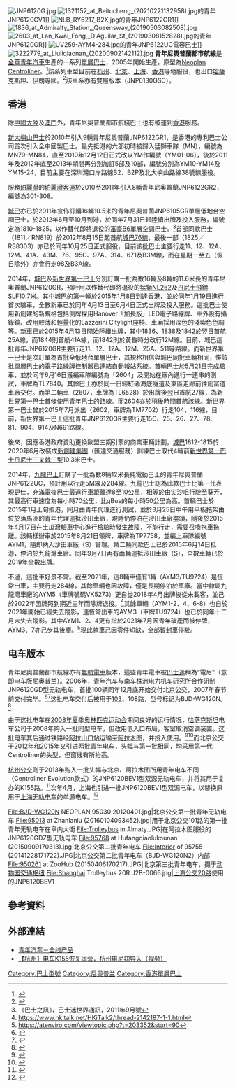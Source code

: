 [[File:JNP6120G.jpg|thumb]]
[[File:1321152_at_Beitucheng_(20210221132958).jpg|thumb]]的青年JNP6120GV1]]
[[File:NLB_RY6217_B2X.jpg|thumb]]的青年JNP6122GR1]]
[[File:1836_at_Admiralty_Station,_Queensway_(20190503082508).jpg|thumb]]
[[File:2603_at_Lan_Kwai_Fong,_D'Aguilar_St_(20190308152828).jpg|thumb]]的青年JNP6120GR]]
[[File:UV259-AYM4-284.jpg|thumb]]的青年JNP6122UC電容巴士]]
[[File:3222779_at_Liuliqiaonan_(20200902142112).jpg|thumb]]
'''青年尼奧普蘭都市航線'''是[[金華|金華]][[青年汽車|青年汽車]]生產的一系列[[單層巴士|單層巴士]]，2005年開始生產，原型為[[Neoplan_Centroliner|Neoplan Centroliner]]。<ref>{{cite news|url=http://www.chinabuses.com/2005/12/30013.htm|title=青年汽車:杭州公交黃金線路上的流動風景|publisher=中國客車網|date=2005-12-30|accessdate=2015-02-08|archive-url=https://web.archive.org/web/20150923202800/http://www.chinabuses.com/2005/12/30013.htm|archive-date=2015-09-23|dead-url=yes}}</ref>該系列車型目前在[[杭州|杭州]]、[[北京|北京]]、[[上海|上海]]、[[香港|香港]]等地服役，也出口[[哈薩克斯坦|哈薩克斯坦]]、[[伊朗|伊朗]]等國。<ref>{{cite news|url=http://www.chinabus.info/html/2008-10/200810783831.htm|title=異軍突起的「青年」城市客車|publisher=中國客車信息網|date=2008-10-07|accessdate=2015-02-08|archive-url=https://web.archive.org/web/20150208073053/http://www.chinabus.info/html/2008-10/200810783831.htm|archive-date=2015-02-08|dead-url=yes}}</ref>該車系亦有[[雙層公共汽車|雙層]]版本（JNP6130GSC）。

==香港==
除[[中國大陸|中國大陸]]及[[澳門|澳門]]外，青年尼奥普蘭都市航綫巴士也有被運到[[香港|香港]]服務。

[[新大嶼山巴士|新大嶼山巴士]]於2010年引入9輛青年尼奥普蘭JNP6122GR1，是香港的專利巴士公司首次引入全中國製巴士。最先抵港的六部初時被歸入猛獅車隊（MN），編號為MN79-MN84，直至2010年12月12日正式改以YM作編號（YM01-06），後於2011年及2012年底至2013年期間再分別加訂5部及10部，編號分別為YM10-YM14及YM15-24，目前主要在深圳灣口岸路線B2、B2P及北大嶼山路線38號線服役。

服務[[珀麗灣|珀麗灣]]的[[珀麗灣客運|珀麗灣客運]]於2010至2011年引入8輛青年尼奥普蘭JNP6122GR2，編號為301-308。

[[城巴|城巴]]亦已於2011年宣佈訂購16輛10.5米的青年尼奧普蘭JNP6105GR單層低地台空調巴士，於2012年6月至10月到港，於同年7月31日起陸續出牌及投入服務，編號定為1810-1825，以作替代即將退役的[[富豪B6|富豪B6]]單層空調巴士。<ref>《巴士之訊》，巴士迷世界通訊，2011年9月號</ref>首部同款巴士（1811／RN819）於2012年8月15日起首航[[城巴76線|城巴76線]]，最後一部（1825／RS8303）亦已於同年10月25日正式服役，目前該批巴士主要行走11、12、12A、12M、41A、43M、76、95C、97A、314、671及B3M線，而在星期一至五（假日除外）亦會行走98及B3A線。

2014年，[[城巴|城巴]]及[[新世界第一巴士|新世界第一巴士]]分別訂購一批為數16輛及8輛的11.6米長的青年尼奧普蘭JNP6120GR，預計用以作替代即將退役的[[猛獅NL262|猛獅NL262]]及[[丹尼士飛鏢SLF|丹尼士飛鏢SLF]]10.7米。其中[[城巴|城巴]]的第一輛於2015年1月8日到達香港，並於同年1月19日進行首次驗車，全數新車已於同年4月13日至6月4日正式出牌及投入服務。這批巴士使用新創建的新規格包括側牌採用Hanover「加長版」LED電子路線牌、車外設有攝錄鏡、改用較薄和輕量化的Lazzerini Citylight座椅、車廂採用深色的淺紫色色調等。新車已於2015年4月13日開始陸續出牌，其中1836、1838及1842於翌日首航25A線，而1844則首航41A線，而1842則於黃昏時分改行12M線。目前，城巴這批青年JNP6120GR主要行走11、12、12A、12M、25A、511等路線。而新世界第一巴士是次訂單為首批全低地台單層巴士，其規格相信與城巴同批車輛相同，惟該批單層巴士的電子路線牌控制器已連結自動報站系統。首輛巴士於5月21日完成驗車，並於同年6月16日獲編車隊編號為「2604」及開始在廠內進行一連串的測試，車牌為TL7840。其餘巴士亦於同一日經紅磡海底隧道及東區走廊前往創富道車廠交付。而第二輛車（2607，車牌為TL6528）於出牌後翌日首航27線，為新世界第一巴士首條使用青年巴士的路線。而2604亦於稍後時間首航該線。新世界第一巴士曾於2015年7月派出（2602，車牌為TM7702）行走104、116線，目前，新世界第一巴士這批青年JNP6120GR主要行走15C、25、26、27、78、81、904、914及N691路線。

後來，因應香港政府資助更換歐盟三期引擎的商業車輛計劃，[[城巴|城巴]]1812-1815於2020年6月改裝成[[新創建集團|新創建集團]]（匯達交通服務）訓練巴士取代4輛前[[新世界第一巴士|新世界第一巴士]][[丹尼士三叉戟三型|丹尼士三叉戟三型]]10.3米巴士。

2014年，[[九龍巴士|九龍巴士]]訂購了一批為數8輛12米長純電動巴士的青年尼奧普蘭JNP6122UC，預計用以行走5M線及284線。九龍巴士認為此款巴士比第一代表現更佳，充滿電後巴士最遠行車距離達8至10公里，相等於由尖沙咀行駛至葵芳，其最高行車速度為每小時70公里，比gBus的每小時50公里為高。首輛巴士於2015年1月上旬抵港，同月由青年代理進行測試，並於3月25日中午用平板拖架由位於落馬洲的青年代理運抵沙田車廠，現時仍停泊在沙田車廠盡頭，隨後於2015年4月17日在土瓜灣驗車中心進行檢驗時發生故障，不能行走，需要召喚拖車拖離。該輛樣辦車於2015年8月21日領牌，車牌為TP7758，並編上車隊編號AYM1，隨即納入沙田車廠（S）管理。第二輛同款巴士已於2015年6月14日抵港，停泊於九龍灣車廠。同年9月7日再有兩輛運抵沙田車廠（S），全數車輛已於2019年全數出牌。

不過，這批車好景不常。截至2021年，這8輛車僅有1輛（AYM3/TU9724）是恆常出車，主要行走284線，其餘車輛也因故障，僅是長期停泊於車廠。當中隸屬九龍灣車廠的AYM5（車牌號碼VK5273）更自從2018年4月出牌後從未載客，並己於2022年因牌照到期近三年而除牌退役。<ref>https://www.hkitalk.net/HKiTalk2/thread-2142187-1-1.html</ref>其餘車輛（AYM1-2、4、6-8）也自於2021年開始已經失去蹤影，連恆常出車的AYM3（車牌TU9724）也已於同年十二月末失去蹤影。其中AYM1、2、4更有指於2021年7月因青年破產而被停牌，AYM3、7亦己步其後塵。<ref> https://atenviro.com/viewtopic.php?t=203352&start=90</ref>現此款車己因零件短缺，全部暫封車停駛。

==电车版本==
{{rellink|extraclasses=boilerplate seealso noprint|参见：{{link-ru|Neoplan Electroliner|Neoplan Electroliner}}}}

青年尼奧普蘭都市航線亦有[[無軌電車|無軌電車]]版本，這些青年電車被[[巴士迷|巴士迷]]稱為“電尼”（意即电车版尼奥普兰）。2006年，青年汽车与[[南车株洲电力机车研究所|南车株洲电力机车研究所]]合作研制JNP6120GD型无轨电车，首批100辆同年12月底开始交付北京公交，2007年春节前交付完毕。<ref>{{cite news|url=http://hn.rednet.cn/c/2007/03/19/1159343.htm|title=株洲时代集团电动汽车开进北京“两会”|publisher=[[红网|红网]]|date=2007-03-19|accessdate=2015-02-07}}</ref><ref>{{cite news|url=http://www.sasac.gov.cn/n1180/n1226/n2410/n314319/1460025.html|title=南车北京奥运无轨电车项目圆满完成|publisher=[[中国南车|中国南车]]|date=2006-12-27|accessdate=2015-02-07}}</ref>这批电车交付后被用于[[北京公交103路|103]]、108路，型号标记为BJD-WG120N。<ref>{{cite news|url=http://hunan.voc.com.cn/article/20084/20084861326711811481.html|title=湖南重大科技惊艳露脸：奥运无轨电车八成湘造|publisher=[[三湘都市报|三湘都市报]]|date=2008-04-08|accessdate=2015-02-07}}</ref>

由于这批电车在[[2008年夏季奥林匹克运动会|2008年夏季奥林匹克运动会]]期间良好的运行情况，[[哈萨克斯坦|哈萨克斯坦]]电车公司于2008年购入一批同型电车，但改用低入口布局，客室取消空调装置。这批电车其后通过铁路经[[阿拉山口站|阿拉山口站]]运输至[[阿拉木图|阿拉木图]]，并投入使用。<ref>{{cite news|url=http://www.chinabuses.com/news/2008/1031/article_2849.html|title=首批20辆 后续180辆 青年电车出口哈萨克斯坦|publisher=中国客车网|date=2008-10-31|accessdate=2015-02-07|deadurl=yes|archiveurl=https://web.archive.org/web/20150207093758/http://www.chinabuses.com/news/2008/1031/article_2849.html|archivedate=2015-02-07}}</ref><ref>{{cite news|url=http://www.zhev.com.cn/news/show-1371651751.html|title=在线充电式新能源公共汽车国内外应用|publisher=电车之家|date=2013-06-19|accessdate=2015-02-07}}</ref>而北京公交于2012年和2015年又引进两批青年电车，头幅与第一批相同，均采用第一代Centroliner的头型，但窗线有所抬高。

[[杭州公交|杭州公交]]则于2013年购入一批头幅与北京、阿拉木图所用青年电车不同（Centroliner Evolution款式）的JNP6120BEV1型双源无轨电车，并将其用于复办的K155路。<ref>{{cite news|url=http://www.chinabuses.com/buses/2013/0513/article_11611.html|title=一别七年公交线重现杭州 只因青年新型纯电公交车|publisher=中国客车网|date=2013-05-13|accessdate=2015-02-08}}</ref>次年4月，上海也引进一批JNP6120BEV1型双源电车，以替换原用于[[上海无轨电车|上海无轨电车]]的单源电车。<ref>{{cite news|url=http://biz.zjol.com.cn/system/2014/04/21/019980919.shtml|title=青年即充式纯电动公交批量投运上海|publisher=浙江在线-浙商网|date=2014-04-21|accessdate=2015-02-08}}</ref>
<gallery>
File:BJD-WG120N NEOPLAN 95030 20120401.jpg|北京公交第一批青年无轨电车
File:95013 at Zhanlanlu (20160104093452).jpg|用于北京公交101路的第一批青年无轨电车在阜内大街
File:Trolleybus in Almaty.JPG|在阿拉木图服役的JNP6120GDZ型无轨电车
File:95768 at Hufangqiaolukounan (20150909170313).jpg|北京公交第二批青年电车
File:Interior of 95755 (20141228171722).JPG|北京公交第二批青年电车（BJD-WG120N2）内部
File:950261 at ZooHub (20150406170217).JPG|北京第三批青年电车，摄于[[动物园交通枢纽|动物园交通枢纽]]
File:Shanghai Trolleybus 20R J2B-0066.jpg|[[上海公交20路|上海公交20路]]使用的JNP6120BEV1
</gallery>

==參考資料==
{{reflist}}

==外部連結==
{{commonscat|Youngman Neoplan Centroliner}}
{{Commons category|Youngman Neoplan trolleybuses|青年尼奥普兰无轨电车}}
*[https://web.archive.org/web/20150209072016/http://www.youngmanbus.com/htm/series-cn/cg-cn/ 青年汽车－全线产品]
*[http://v.youku.com/v_show/id_XNTU1MTcxNDQ4.html 【杭州】电车K155恢复运营，杭州电尼初导入（视频）]

[[Category:巴士型號|Category:巴士型號]]
[[Category:尼奥普兰|Category:尼奥普兰]]
[[Category:香港單層巴士|Category:香港單層巴士]]